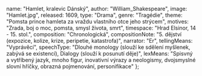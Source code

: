 
  name: "Hamlet, kralevic Dánský",
  author: "William_Shakespeare",
  image: "Hamlet.jpg",
  released: 1609,
  type: "Drama",
  genre: "Tragédie",
  theme: "Pomsta prince hamleta za vraždu vlastního otce jeho strýcem",
  motives: "Zrada, boj o moc, pomsta, smysl života, smrt",
  timespace: "Hrad Elsinor, 14 - 15. stol.",
  composition: "Chronologická",
  compositionNote:
    "5. dějství (expozice, kolize, krize, peripetie, katastrofa)",
  narrator: "Er",
  tellingMeans: "Vyprávěcí",
  speechType: "Dlouhé monology (slouží ke sdělení myšlenek, zabývá se existencí), Dialogy (slouží k posunutí děje)",
  lexMeans: "Spisvný a vytříbený jazyk, mnoho figur, inovativní výrazy a neologismy, dvojsmyslné slovní hříčky, obrazná pojmenování, personifikace"
};

<Title book={book} />

<Book book={book} />

## Postavy

### Hamlet
Dánský princ, poté, co se mu zjevil duch jeho otce mluvící o svém zavraždění, předstírá šílenství a snaží se ujistit o oprávněnosti duchova obvinění. V podstatě jsou ve hře dva Hamleti: „šílený“ Hamlet si libuje ve slovních hříčkách a „racionální“ Hamlet touží po pomstě
### Claudius
Dánský král, Hamletův strýc, kralovrah, zavraždil svého bratra tak, že mu do ucha nalil jed. Je si vědom svých hříchů, prosí Boha o odpuštění, ale ve svém nitru výčitky necítí
### Gertruda
Dánská královna, Hamletova matka; Claudius ji poté, co zavraždil Hamletova otce, pojal za manželku a stal se králem
### Polonius
Nejvyšší komoří, otec Ofélie a Laerta
### Ofélie
Poloniova dcera, milovala Hamleta. Poté, co byl její otec zabit a byla odmítnuta Hamletem, zešílela. Ale na rozdíl od Hamleta skutečně. Posléze nešťastnou náhodou utone
### Laertes
Oféliin bratr, jeho přístup k životním ztrátám zrcadlí Hamleta
### Horacio
Hamletův přítel
### Rosencrantz a Guildenstern
Bývalí Hamletovi spolužáci, dvořané
### Voltimand, Kornelius, Osrik a Pán:
Dvořané

## Děj

Hamletovi, korunnímu dánskému princi, se zjeví duch jeho zesnulého otce. Dozvídá se od něj, že ho zavraždil Hamletův strýc Claudius, když Hamletův otec (dánský král) spal, a to tak, že mu nalil jed do ucha. Po králově smrti si Claudius vzal Hamletovu matku Gertrudu a stal se králem.

Hamlet prahne po pomstě, zcela mu zaměstnala mysl. Předstírá, že je šílený a že má vidiny. Není si zcela jist Claudiovou vinou, předstírání šílenství mu pomůže snáze odhalit smýšlení lidí v jeho okolí. Na hrad přijíždějí potulní herci, Hamlet do jejich hry vloží pasáž rekonstruující otcovu vraždu. Pak v jejím průběhu sleduje Claudia, který útěkem potvrdí svou vinu.

Hamlet znovu váhá se svou pomstou, když spatřil, že se strýc modlí a lituje svých činů. Hamlet chce matce povědět, že se mu zjevuje otcův duch a že ví, co udělal Claudius otci. Slyší, že někdo poslouchá za závěsem, a v domnění, že tam stojí Claudius, do závěsu bodne dýkou a dotyčného zabije. Vzápětí zjistí, že to byl Polonius, otec jeho milované Ofélie.

Claudius zjišťuje, že je pro něj Hamlet nebezpečný, a posílá jej do Anglie spolu s Rosencrantzem a Guildensternem, bývalými Hamletovými spolužáky, s tajným dopisem, aby zde byl Hamlet popraven. Hamlet jeho úklady včas odhalí, dopis vymění za dopis, ve kterém se píše, aby byli popraveni ti, kteří dopis přinesou, tedy Rosencrantz a Guildenstern. Angličané je skutečně popraví.

Hamlet se vrací do Dánska, kde se stane svědkem Oféliina pohřbu. Zešílela, protože nemohla přenést přes srdce otcovu smrt a nešťastnou lásku k Hamletovi, a posléze utonula za nejasných okolností (není jisté, zda šlo o sebevraždu, nebo o nehodu). Oféliin bratr Laertes se chce za vraždu svého otce Polonia pomstít. Claudius se spolčí s Laertem a poradí mu, aby Hamleta vyzval na souboj. Pro jistotu dá Laertovi ostrý meč, namočený do jedu, zatímco Hamlet záměrně dostává meč tupý.

Na závěr dojde k souboji, ve kterém Hamlet uzmutým otráveným mečem zabije Laerta, ale sám je zraněn. Hamletova matka, jako svědkyně souboje, vypije číši otráveného vína, kterou nastražil před soubojem Claudius pro Hamleta. Hamlet umírá na otravu jedem, stihne však ještě zabít podlého Claudia zbytkem vína, které zabilo královnu Gertrudu. Na poslední chvíli zastavuje Horacia před úkonem sebevraždy, aby všem vyložil pravdivý příběh. Toto je pro Shakespearovy tragédie typické zakončení – během děje postupně umírají důležité postavy včetně hlavní, která zemře na konci.
(Wikipedie)

<WilliamShakespeare />

<Renesance />
